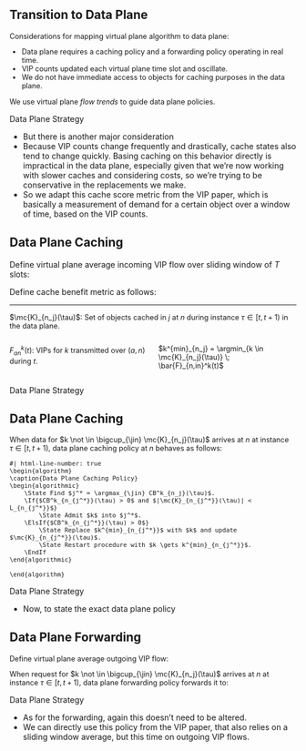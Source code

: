 ## Transition to Data Plane

::: {style="font-size: 90%;"}
Considerations for mapping virtual plane algorithm to data plane:

- Data plane requires a [caching policy]{.body-highlight} and a [forwarding policy]{.body-highlight} operating in real time.
- VIP counts updated each virtual plane time slot and oscillate.
- We do not have immediate access to objects for caching purposes in the data plane.

We use virtual plane *flow trends* to guide data plane policies.
:::

::: {.footer}
Data Plane Strategy
:::

::: {.notes}
- But there is another major consideration
- Because VIP counts change frequently and drastically, cache states also tend to change quickly. Basing caching on this behavior directly is impractical in the data plane, especially given that we're now working with slower caches and considering costs, so we're trying to be conservative in the replacements we make.
- So we adapt this cache score metric from the VIP paper, which is basically a measurement of demand for a certain object over a window of time, based on the VIP counts.
:::

## Data Plane Caching {.smaller}

Define virtual plane average [incoming VIP flow]{.body-highlight} over sliding window of $T$ slots:
```{=tex}
\begin{equation*}
    \bar{F}_{n,in}^k(t) \triangleq \frac{1}{T} \sum^t_{t' = t - T + 1} \Big( A\knt + \sum_{(a,n) \in \mc{L}^k} F^k_{an}(t') \Big)
\end{equation*}
```

Define [cache benefit]{.body-highlight} metric as follows:
```{=tex}
\begin{gather*}
CB^k_{n_j}(\tau) = \begin{cases}
\begin{aligned}
r_{n_j} \bar{F}_{n,in}^k(t) &- \omega c^a_{n_j}, &\text{if } |\mc{K}_{n_j}(\tau)| < L_{n_j} \\
r_{n_j}(\bar{F}_{n,in}^k(t) - \bar{F}_{n,in}^{k^{min}_{n_j}}(t)) &- \omega(c^a_{n_j} + c^e_{n_j}), &\text{otherwise,}
\end{aligned}
\end{cases}
\end{gather*}
```

<hr>

::: {style="font-size: 90%;"}

$\mc{K}_{n_j}(\tau)$: Set of objects cached in $j$ at $n$ during instance $\tau \in [t,t+1)$ in the data plane.

::: columns
::: {.column width="50%"}
$F^k_{an}(t)$: VIPs for $k$ transmitted over $(a,n)$ during $t$.
:::
::: {.column width="50%"}
$k^{min}_{n_j} = \argmin_{k \in \mc{K}_{n_j}(\tau)} \; \bar{F}_{n,in}^k(t)$
:::
:::

:::

::: {.footer}
Data Plane Strategy
:::

## Data Plane Caching

::: {style="font-size: 90%;"}
When data for $k \not \in \bigcup_{\jin} \mc{K}_{n_j}(\tau)$ arrives at $n$ at instance $\tau \in [t,t+1)$, [data plane caching policy]{.body-highlight} at $n$ behaves as follows:

```pseudocode
#| html-line-number: true
\begin{algorithm}
\caption{Data Plane Caching Policy}
\begin{algorithmic}
    \State Find $j^* = \argmax_{\jin} CB^k_{n_j}(\tau)$.
    \If{$CB^k_{n_{j^*}}(\tau) > 0$ and $|\mc{K}_{n_{j^*}}(\tau)| < L_{n_{j^*}}$}
        \State Admit $k$ into $j^*$.
    \ElsIf{$CB^k_{n_{j^*}}(\tau) > 0$}
        \State Replace $k^{min}_{n_{j^*}}$ with $k$ and update $\mc{K}_{n_{j^*}}(\tau)$.
        \State Restart procedure with $k \gets k^{min}_{n_{j^*}}$.
    \EndIf
\end{algorithmic}

\end{algorithm}
```
:::

::: {.footer}
Data Plane Strategy
:::

::: {.notes}
- Now, to state the exact data plane policy
:::

## Data Plane Forwarding

::: {style="font-size: 90%;"}
Define virtual plane average [outgoing VIP flow]{.body-highlight}:
```{=tex}
\begin{equation*}
    \bar{F}_{nb}^k(t) \triangleq \frac{1}{T} \sum\limits^t_{t'=t-T+1} F^k_{nb}(t').
\end{equation*}
```

When request for $k \not \in \bigcup_{\jin} \mc{K}_{n_j}(\tau)$ arrives at $n$ at instance $\tau \in [t,t+1)$, [data plane forwarding policy]{.body-highlight} forwards it to:

```{=tex}
\begin{equation*}
    b^k_n(\tau) \triangleq \argmax_{b:(n,b) \in \mc{L}^k} \bar{F}_{nb}^k(t)
\end{equation*}
```
:::

::: {.footer}
Data Plane Strategy
:::

::: {.notes}
- As for the forwarding, again this doesn't need to be altered.
- We can directly use this policy from the VIP paper, that also relies on a sliding window average, but this time on outgoing VIP flows.
:::